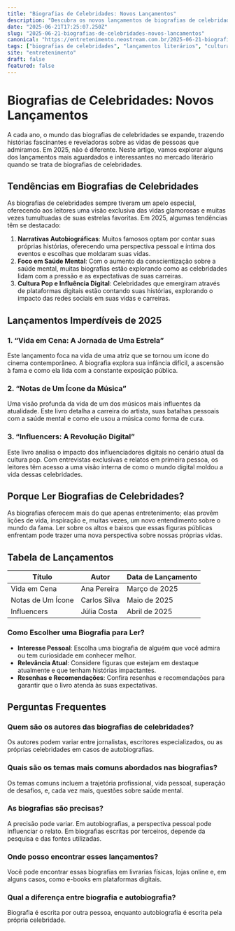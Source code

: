 ```yaml
---
title: "Biografias de Celebridades: Novos Lançamentos"
description: "Descubra os novos lançamentos de biografias de celebridades que estão dominando o mercado literário em 2025."
date: "2025-06-21T17:25:07.250Z"
slug: "2025-06-21-biografias-de-celebridades-novos-lancamentos"
canonical: "https://entretenimento.neostream.com.br/2025-06-21-biografias-de-celebridades-novos-lancamentos"
tags: ["biografias de celebridades", "lançamentos literários", "cultura pop"]
site: "entretenimento"
draft: false
featured: false
---
```


# Biografias de Celebridades: Novos Lançamentos

A cada ano, o mundo das biografias de celebridades se expande, trazendo histórias fascinantes e reveladoras sobre as vidas de pessoas que admiramos. Em 2025, não é diferente. Neste artigo, vamos explorar alguns dos lançamentos mais aguardados e interessantes no mercado literário quando se trata de biografias de celebridades.

## Tendências em Biografias de Celebridades

As biografias de celebridades sempre tiveram um apelo especial, oferecendo aos leitores uma visão exclusiva das vidas glamorosas e muitas vezes tumultuadas de suas estrelas favoritas. Em 2025, algumas tendências têm se destacado:

1. **Narrativas Autobiográficas**: Muitos famosos optam por contar suas próprias histórias, oferecendo uma perspectiva pessoal e íntima dos eventos e escolhas que moldaram suas vidas.
2. **Foco em Saúde Mental**: Com o aumento da conscientização sobre a saúde mental, muitas biografias estão explorando como as celebridades lidam com a pressão e as expectativas de suas carreiras.
3. **Cultura Pop e Influência Digital**: Celebridades que emergiram através de plataformas digitais estão contando suas histórias, explorando o impacto das redes sociais em suas vidas e carreiras.

## Lançamentos Imperdíveis de 2025

### 1. “Vida em Cena: A Jornada de Uma Estrela”

Este lançamento foca na vida de uma atriz que se tornou um ícone do cinema contemporâneo. A biografia explora sua infância difícil, a ascensão à fama e como ela lida com a constante exposição pública.

### 2. “Notas de Um Ícone da Música”

Uma visão profunda da vida de um dos músicos mais influentes da atualidade. Este livro detalha a carreira do artista, suas batalhas pessoais com a saúde mental e como ele usou a música como forma de cura.

### 3. “Influencers: A Revolução Digital”

Este livro analisa o impacto dos influenciadores digitais no cenário atual da cultura pop. Com entrevistas exclusivas e relatos em primeira pessoa, os leitores têm acesso a uma visão interna de como o mundo digital moldou a vida dessas celebridades.

## Porque Ler Biografias de Celebridades?

As biografias oferecem mais do que apenas entretenimento; elas provêm lições de vida, inspiração e, muitas vezes, um novo entendimento sobre o mundo da fama. Ler sobre os altos e baixos que essas figuras públicas enfrentam pode trazer uma nova perspectiva sobre nossas próprias vidas.

## Tabela de Lançamentos

| Título                  | Autor                        | Data de Lançamento |
|-------------------------|------------------------------|--------------------|
| Vida em Cena            | Ana Pereira                  | Março de 2025      |
| Notas de Um Ícone       | Carlos Silva                 | Maio de 2025       |
| Influencers             | Júlia Costa                  | Abril de 2025      |

### Como Escolher uma Biografia para Ler?

- **Interesse Pessoal**: Escolha uma biografia de alguém que você admira ou tem curiosidade em conhecer melhor.
- **Relevância Atual**: Considere figuras que estejam em destaque atualmente e que tenham histórias impactantes.
- **Resenhas e Recomendações**: Confira resenhas e recomendações para garantir que o livro atenda às suas expectativas.

## Perguntas Frequentes

### Quem são os autores das biografias de celebridades?
Os autores podem variar entre jornalistas, escritores especializados, ou as próprias celebridades em casos de autobiografias.

### Quais são os temas mais comuns abordados nas biografias?
Os temas comuns incluem a trajetória profissional, vida pessoal, superação de desafios, e, cada vez mais, questões sobre saúde mental.

### As biografias são precisas?
A precisão pode variar. Em autobiografias, a perspectiva pessoal pode influenciar o relato. Em biografias escritas por terceiros, depende da pesquisa e das fontes utilizadas.

### Onde posso encontrar esses lançamentos?
Você pode encontrar essas biografias em livrarias físicas, lojas online e, em alguns casos, como e-books em plataformas digitais.

### Qual a diferença entre biografia e autobiografia?
Biografia é escrita por outra pessoa, enquanto autobiografia é escrita pela própria celebridade.